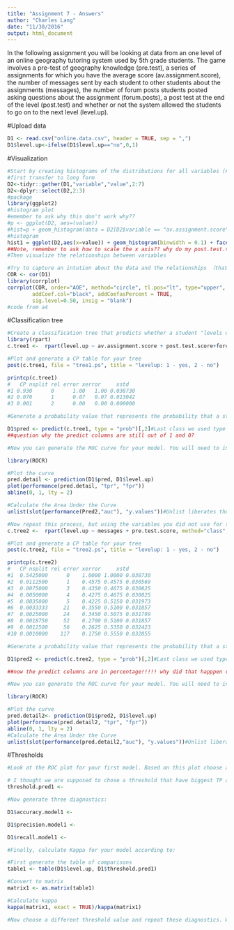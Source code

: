 ```yaml
---
title: "Assignment 7 - Answers"
author: "Charles Lang"
date: "11/30/2016"
output: html_document
---
```


In the following assignment you will be looking at data from an one level of an online geography tutoring system used by 5th grade students. The game involves a pre-test of geography knowledge (pre.test), a series of assignments for which you have the average score (av.assignment.score),  the number of messages sent by each student to other students about the assignments (messages), the number of forum posts students posted asking questions about the assignment (forum.posts), a post test at the end of the level (post.test) and whether or not the system allowed the students to go on to the next level (level.up).  

#Upload data
```r
D1 <- read.csv("online.data.csv", header = TRUE, sep = ",")
D1$level.up<-ifelse(D1$level.up=="no",0,1)

```

#Visualization 
```r
#Start by creating histograms of the distributions for all variables (#HINT: look up "facet" in the ggplot documentation)
#first transfer to long form
D2<-tidyr::gather(D1,"variable","value",2:7)
D2<-dplyr::select(D2,2:3)
#package
library(ggplot2)
#histogram plot
#emember to ask why this don't work why??
#p <- ggplot(D2, aes=(value))
#hist=p + geom_histogram(data = D2[D2$variable == "av.assignment.score",], binwidth=0.01) + geom_histogram(data = D2[D2$variable == "forum.posts",], binwidth=1) + geom_histogram(data = D2[D2$variable == "level.up",], binwidth=1) + geom_histogram(data = D2[D2$variable == "messages",], binwidth=1) + geom_histogram(data = D2[D2$variable == "post.test.score",], binwidth=0.01) + geom_histogram(data = D2[D2$variable == "pre.test.score",], binwidth=0.01)+ facet_wrap(~ variable,scales = "free")
#histogram
hist1 = ggplot(D2,aes(x=value)) + geom_histogram(binwidth = 0.1) + facet_wrap(~variable, scales = "free")
##Note, remember to ask how to scale the x axis?? why do my post.test.score and pre.test.score look so weird
#Then visualize the relationships between variables

#Try to capture an intution about the data and the relationships （that is the correlation ）
COR <- cor(D1)
library(corrplot)
corrplot(COR, order="AOE", method="circle", tl.pos="lt", type="upper", tl.col="black", tl.cex=0.6, tl.srt=45, 
        addCoef.col="black", addCoefasPercent = TRUE,
        sig.level=0.50, insig = "blank")
#code from a4
```
#Classification tree
```r
#Create a classification tree that predicts whether a student "levels up" in the online course using three variables of your choice (As we did last time, set all controls to their minimums)
library(rpart)
c.tree1 <-  rpart(level.up ~ av.assignment.score + post.test.score+forum.posts, method="class", data=D1, control=rpart.control(minsplit = 1,minbucket = 1,cp=0.001))

#Plot and generate a CP table for your tree 
post(c.tree1, file = "tree1.ps", title = "levelup: 1 - yes, 2 - no")

printcp(c.tree1)
#   CP nsplit rel error xerror     xstd
#1 0.930      0      1.00   1.00 0.038730
#2 0.070      1      0.07   0.07 0.013042
#3 0.001      2      0.00   0.00 0.000000

#Generate a probability value that represents the probability that a student levels up based your classification tree 

D1$pred <- predict(c.tree1, type = "prob")[,2]#Last class we used type = "class" which predicted the classification for us, this time we are using type = "prob" to see the probability that our classififcation is based on.
##question why the predict columns are still out of 1 and 0?

#Now you can generate the ROC curve for your model. You will need to install the package ROCR to do this.

library(ROCR)

#Plot the curve
pred.detail <- prediction(D1$pred, D1$level.up) 
plot(performance(pred.detail, "tpr", "fpr"))
abline(0, 1, lty = 2)

#Calculate the Area Under the Curve
unlist(slot(performance(Pred2,"auc"), "y.values"))#Unlist liberates the AUC value from the "performance" object created by ROCR

#Now repeat this process, but using the variables you did not use for the previous model and compare the plots & results of your two models. Which one do you think was the better model? Why?
c.tree2 <-  rpart(level.up ~ messages + pre.test.score, method="class", data=D1, control=rpart.control(minsplit = 1,minbucket = 1,cp=0.001))

#Plot and generate a CP table for your tree 
post(c.tree2, file = "tree2.ps", title = "levelup: 1 - yes, 2 - no")

printcp(c.tree2)
#   CP nsplit rel error xerror     xstd
#1  0.5425000      0    1.0000 1.0000 0.038730
#2  0.0112500      1    0.4575 0.4575 0.030569
#3  0.0075000      3    0.4350 0.4675 0.030825
#4  0.0050000      4    0.4275 0.4675 0.030825
#5  0.0035000      5    0.4225 0.5150 0.031973
#6  0.0033333     21    0.3550 0.5100 0.031857
#7  0.0025000     24    0.3450 0.5075 0.031799
#8  0.0018750     52    0.2700 0.5100 0.031857
#9  0.0012500     56    0.2625 0.5350 0.032423
#10 0.0010000    117    0.1750 0.5550 0.032855

#Generate a probability value that represents the probability that a student levels up based your classification tree 

D1$pred2 <- predict(c.tree2, type = "prob")[,2]#Last class we used type = "class" which predicted the classification for us, this time we are using type = "prob" to see the probability that our classififcation is based on.

##now the predict columns are in percentage!!!!! why did that happpen really confused..

#Now you can generate the ROC curve for your model. You will need to install the package ROCR to do this.

library(ROCR)

#Plot the curve
pred.detail2<- prediction(D1$pred2, D1$level.up) 
plot(performance(pred.detail2, "tpr", "fpr"))
abline(0, 1, lty = 2)
#Calculate the Area Under the Curve
unlist(slot(performance(pred.detail2,"auc"), "y.values"))#Unlist liberates the AUC value from the "performance" object created by ROCR
```


#Thresholds
```r
#Look at the ROC plot for your first model. Based on this plot choose a probability threshold that balances capturing the most correct predictions against false positives. Then generate a new variable in your data set that classifies each student according to your chosen threshold.

# I thought we are supposed to chose a threshold that have biggest TP and while maintaining low FP. However something is wrong with my first ROC, the curve is all the way to the top it's like perfect. I don't know way. 
threshold.pred1 <- 

#Now generate three diagnostics:

D1$accuracy.model1 <-

D1$precision.model1 <- 

D1$recall.model1 <- 

#Finally, calculate Kappa for your model according to:

#First generate the table of comparisons
table1 <- table(D1$level.up, D1$threshold.pred1)

#Convert to matrix
matrix1 <- as.matrix(table1)

#Calculate kappa
kappa(matrix1, exact = TRUE)/kappa(matrix1)

#Now choose a different threshold value and repeat these diagnostics. What conclusions can you draw about your two thresholds?

```


